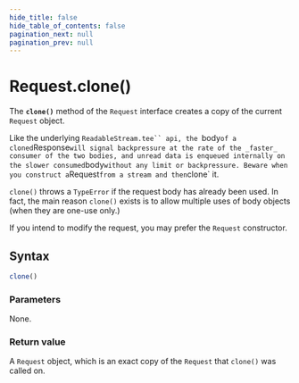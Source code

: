 ```yaml
---
hide_title: false
hide_table_of_contents: false
pagination_next: null
pagination_prev: null
---
```

# Request.clone()

The **`clone()`** method of the `Request` interface creates a copy of the current `Request` object.

Like the underlying `ReadableStream.tee`` api, the `body` of a cloned `Response`
will signal backpressure at the rate of the _faster_ consumer of the two bodies,
and unread data is enqueued internally on the slower consumed `body`
without any limit or backpressure.
Beware when you construct a `Request` from a stream and then `clone` it.

`clone()` throws a `TypeError` if the request body has already been used. In fact, the main reason `clone()` exists is to allow multiple uses of body objects (when they are one-use only.)

If you intend to modify the request, you may prefer the `Request` constructor.

## Syntax

```js
clone()
```

### Parameters

None.

### Return value

A `Request` object, which is an exact copy of the `Request` that `clone()` was called on.

